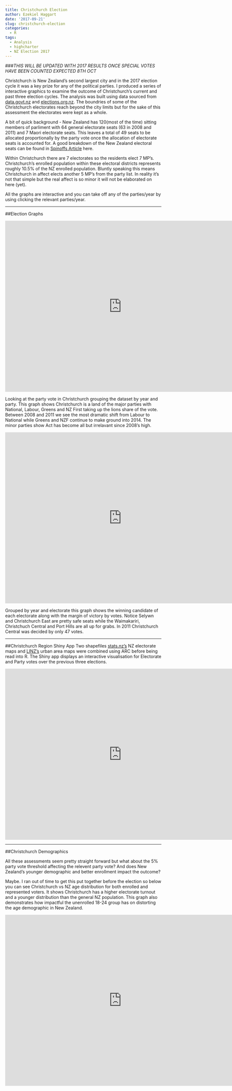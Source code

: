 ```yaml
---
title: Christchurch Election
author: Ezekiel Haggart
date: '2017-09-21'
slug: christchurch-election
categories:
  - R
tags:
  - Analysis
  - highcharter
  - NZ Election 2017
---
```


###<i>THIS WILL BE UPDATED WITH 2017 RESULTS ONCE SPECIAL VOTES HAVE BEEN COUNTED EXPECTED 8TH OCT</i>

Christchurch is New Zealand's second largest city and in the 2017 election cycle it was a key prize for any of the political parties. I produced a series of interactive graphics to examine the outcome of Christchurch's current and past three election cycles. The analysis was built using data sourced from [data.govt.nz](https://data.govt.nz/)  and [elections.org.nz](http://www.elections.org.nz/research-statistics). The boundries of some of the Christchurch electorates reach beyond the city limits but for the sake of this assessment the electorates were kept as a whole. 


A bit of quick background - New Zealand has 120(most of the time) sitting members of parliment with 64 general electorate seats (63 in 2008 and 2011) and 7 Maori electorate seats. This leaves a total of 49 seats to be allocated proportionally by the party vote once the allocation of electorate seats is accounted for. A good breakdown of the New Zealand electoral seats can be found in [Spinoffs Article](https://thespinoff.co.nz/politics/14-09-2017/mmp-maths-how-party-vote-percentages-become-seats-in-parliament/) here. 


Within Christchurch there are 7 electorates so the residents elect 7 MP's. Christchurch's enrolled population within these electoral districts represents roughly 10.5% of the NZ enrolled population. Bluntly speaking this means Christchurch in affect elects another 5 MP's from the party list. In reality it's not that simple but the real affect is so minor it will not be elaborated on here (yet).


All the graphs are interactive and you can take off any of the parties/year by using clicking the relevant parties/year. 


***


##Election Graphs





<iframe class="chart" src="https://ezekiel.nz/Widgets/ChchElection/chchelection_chart1/" width="750"   height="550" style="border: none;"></iframe>




Looking at the party vote in Christchurch grouping the dataset by year and party. This graph shows Christchurch is a land of the major parties with National, Labour, Greens and NZ First taking up the lions share of the vote. Between 2008 and 2011 we see the most dramatic shift from Labour to National while Greens and NZF continue to make ground into 2014. The minor parties show Act has become all but irrelavant since 2008's high.


  <iframe class="chart" src="https://ezekiel.nz/Widgets/ChchElection/chchelection_chart3/" width="750" height="550" style="border: none;"></iframe>


Grouped by year and electorate this graph shows the winning candidate of each electorate along with the margin of victory by votes. Notice Selywn and Christchurch East are pretty safe seats while the Waimakariri, Christchuch Central and Port Hills are all up for grabs. In 2011 Christchurch Central was decided by only 47 votes.

<hr>


##Christchurch Region Shiny App
Two shapefiles [stats.nz's](stats.govt.nz) NZ electorate maps and [LINZ's](LINZ.govt.nz) urban area maps were combined using ARC before being read into R. The Shiny app displays an interactive visualisation for Electorate and Party votes over the previous three elections. 




<iframe class="chart" src="https://ezekiel-h.shinyapps.io/christchurchelection2/" width="750" height="550" style="border: none;"></iframe>


<hr>


##Christchurch Demographics


All these assessments seem pretty straight forward but what about the 5% party vote threshold affecting the relevent party vote? And does New Zealand's younger demographic and better enrollment impact the outcome?


Maybe. I ran out of time to get this put together before the election so below you can see Christchurch vs NZ age distribution for both enrolled and represented voters. It shows Christchurch has a higher electorate turnout and a younger distribution than the general NZ population. This graph also demonstrates how impactful the unenrolled 18-24 group has on distorting the age demographic in New Zealand.



<iframe class="chart" src="https://ezekiel.nz/shiny/Widgets/ChchElection/chchelection_chart2/" width="750" height="550" style="border: none;"></iframe>


